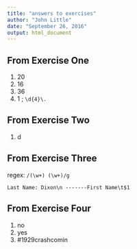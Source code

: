 ```yaml
---
title: "answers to exercises"
author: "John Little"
date: "September 26, 2016"
output: html_document
---
```


## From Exercise One

1. 20
2. 16    
3. 36
4. 1 ; `\d{4}\.`


## From Exercise Two

1.  d


## From Exercise Three

regex:  `/(\w+) (\w+)/g`


`Last Name: Dixon\n -------First Name\t$1`


## From Exercise Four

1. no
2. yes
3. \#1929crashcomin